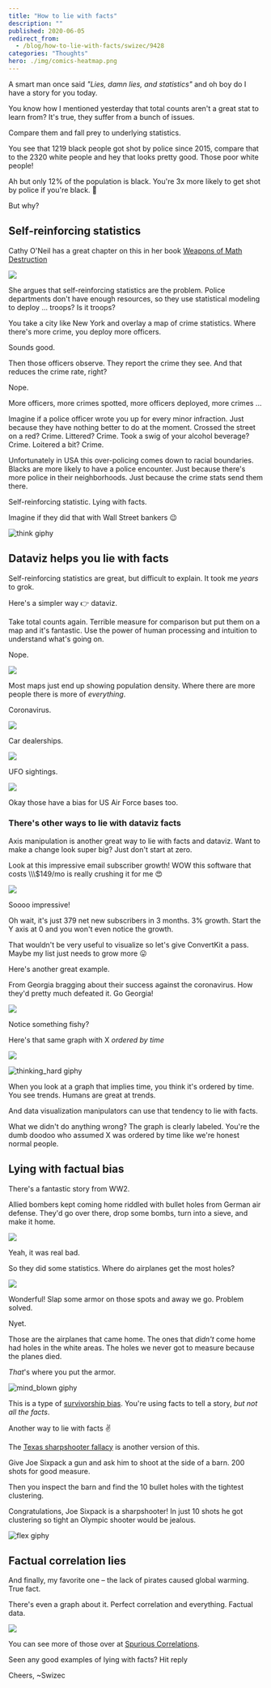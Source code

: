 ```yaml
---
title: "How to lie with facts"
description: ""
published: 2020-06-05
redirect_from:
  - /blog/how-to-lie-with-facts/swizec/9428
categories: "Thoughts"
hero: ./img/comics-heatmap.png
---
```


A smart man once said _"Lies, damn lies, and statistics"_ and oh boy do I have a story for you today.

You know how I mentioned yesterday that total counts aren't a great stat to learn from? It's true, they suffer from a bunch of issues.

Compare them and fall prey to underlying statistics.

You see that 1219 black people got shot by police since 2015, compare that to the 2320 white people and hey that looks pretty good. Those poor white people!

Ah but only 12% of the population is black. You're 3x more likely to get shot by police if you're black. 😬

But why?

## Self-reinforcing statistics

Cathy O'Neil has a great chapter on this in her book [Weapons of Math Destruction](https://en.wikipedia.org/wiki/Weapons_of_Math_Destruction)

[![](https://upload.wikimedia.org/wikipedia/en/0/0b/Weapons_of_Math_Destruction.jpg)](https://en.wikipedia.org/wiki/Weapons_of_Math_Destruction)

She argues that self-reinforcing statistics are the problem. Police departments don't have enough resources, so they use statistical modeling to deploy ... troops? Is it troops?

You take a city like New York and overlay a map of crime statistics. Where there's more crime, you deploy more officers.

Sounds good.

Then those officers observe. They report the crime they see. And that reduces the crime rate, right?

Nope.

More officers, more crimes spotted, more officers deployed, more crimes ...

Imagine if a police officer wrote you up for every minor infraction. Just because they have nothing better to do at the moment. Crossed the street on a red? Crime. Littered? Crime. Took a swig of your alcohol beverage? Crime. Loitered a bit? Crime.

Unfortunately in USA this over-policing comes down to racial boundaries. Blacks are more likely to have a police encounter. Just because there's more police in their neighborhoods. Just because the crime stats send them there.

Self-reinforcing statistic. Lying with facts.

Imagine if they did that with Wall Street bankers 😉

![think giphy](./img/media-d3mlE7uhX8KFgEmY-giphy.gif)

## Dataviz helps you lie with facts

Self-reinforcing statistics are great, but difficult to explain. It took me _years_ to grok.

Here's a simpler way 👉 dataviz.

Take total counts again. Terrible measure for comparison but put them on a map and it's fantastic. Use the power of human processing and intuition to understand what's going on.

Nope.

[![](./img/comics-heatmap.png)](https://xkcd.com/1138/)

Most maps just end up showing population density. Where there are more people there is more of _everything_.

Coronavirus.

[![](./img/BD3jG4g.png)](https://coronavirus.jhu.edu/map.html)

Car dealerships.

[![](./img/ZHiOpcw.png)](https://www.caliper.com/featured-maps/maptitude-auto-dealerships-map.html)

UFO sightings.

[![](./img/d4mzHvM.png)](http://metrocosm.com/ufo-sightings-map.html)

Okay those have a bias for US Air Force bases too.

### There's other ways to lie with dataviz facts

Axis manipulation is another great way to lie with facts and dataviz. Want to make a change look super big? Just don't start at zero.

Look at this impressive email subscriber growth! WOW this software that costs \\\\\\\$149/mo is really crushing it for me 😍

![](./img/HmUvPte.png)

Soooo impressive!

Oh wait, it's just 379 net new subscribers in 3 months. 3% growth. Start the Y axis at 0 and you won't even notice the growth.

That wouldn't be very useful to visualize so let's give ConvertKit a pass. Maybe my list just needs to grow more 😛

Here's another great example.

From Georgia bragging about their success against the coronavirus. How they'd pretty much defeated it. Go Georgia!

[![](./img/uHJr54X.png)](https://www.vox.com/covid-19-coronavirus-us-response-trump/2020/5/18/21262265/georgia-covid-19-cases-declining-reopening)

Notice something fishy?

Here's that same graph with X _ordered by time_

[![](./img/o4zqBo2.png)](https://www.businessinsider.com/graph-shows-georgia-bungling-coronavirus-data-2020-5)

![thinking_hard giphy](./img/media-2H67VmB5UEBmU-giphy.gif)

When you look at a graph that implies time, you think it's ordered by time. You see trends. Humans are great at trends.

And data visualization manipulators can use that tendency to lie with facts.

What we didn't do anything wrong? The graph is clearly labeled. You're the dumb doodoo who assumed X was ordered by time like we're honest normal people.

## Lying with factual bias

There's a fantastic story from WW2.

Allied bombers kept coming home riddled with bullet holes from German air defense. They'd go over there, drop some bombs, turn into a sieve, and make it home.

![](./img/wp-content-uploads-2015-03-eeebe3963b7baaec9dd049b4c39e21e2-512x640.jpg)

Yeah, it was real bad.

So they did some statistics. Where do airplanes get the most holes?

![](./img/wp-content-uploads-2019-05-survivorship-bias.png)

Wonderful! Slap some armor on those spots and away we go. Problem solved.

Nyet.

Those are the airplanes that came home. The ones that _didn't_ come home had holes in the white areas. The holes we never got to measure because the planes died.

_That_'s where you put the armor.

![mind_blown giphy](./img/media-xT0xeJpnrWC4XWblEk-giphy-downsized-medium.gif)

This is a type of [survivorship bias](https://en.wikipedia.org/wiki/Survivorship_bias). You're using facts to tell a story, _but not all the facts_.

Another way to lie with facts ✌️

The [Texas sharpshooter fallacy](https://en.wikipedia.org/wiki/Texas_sharpshooter_fallacy) is another version of this.

Give Joe Sixpack a gun and ask him to shoot at the side of a barn. 200 shots for good measure.

Then you inspect the barn and find the 10 bullet holes with the tightest clustering.

Congratulations, Joe Sixpack is a sharpshooter! In just 10 shots he got clustering so tight an Olympic shooter would be jealous.

![flex giphy](./img/media-xo6QL3gjGMimA-giphy.gif)

## Factual correlation lies

And finally, my favorite one – the lack of pirates caused global warming. True fact.

There's even a graph about it. Perfect correlation and everything. Factual data.

![](./img/home-piratesarecool4.gif)

You can see more of those over at [Spurious Correlations](https://www.tylervigen.com/spurious-correlations).

Seen any good examples of lying with facts? Hit reply

Cheers, ~Swizec
